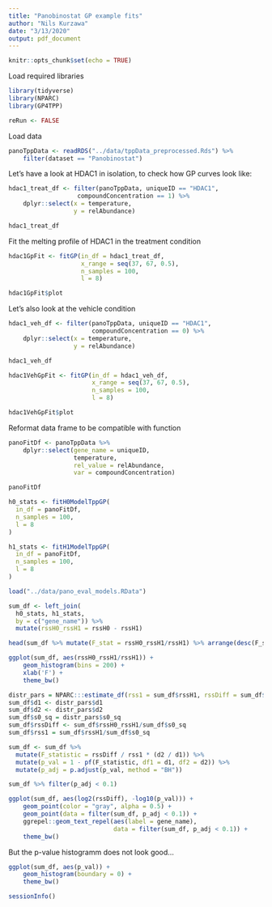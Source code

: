```yaml
---
title: "Panobinostat GP example fits"
author: "Nils Kurzawa"
date: "3/13/2020"
output: pdf_document
---
```


```r
knitr::opts_chunk$set(echo = TRUE)
```

Load required libraries
```r
library(tidyverse)
library(NPARC)
library(GP4TPP)
```

```r
reRun <- FALSE
```


Load data 
```r
panoTppData <- readRDS("../data/tppData_preprocessed.Rds") %>% 
    filter(dataset == "Panobinostat")
```

Let's have a look at HDAC1 in isolation, to check how GP curves look like:
```r
hdac1_treat_df <- filter(panoTppData, uniqueID == "HDAC1", 
                   compoundConcentration == 1) %>% 
    dplyr::select(x = temperature,
                  y = relAbundance)

hdac1_treat_df
```

Fit the melting profile of HDAC1 in the treatment condition
```r
hdac1GpFit <- fitGP(in_df = hdac1_treat_df, 
                    x_range = seq(37, 67, 0.5), 
                    n_samples = 100,
                    l = 8)

hdac1GpFit$plot
```

Let's also look at the vehicle condition
```r
hdac1_veh_df <- filter(panoTppData, uniqueID == "HDAC1", 
                       compoundConcentration == 0) %>% 
    dplyr::select(x = temperature,
                  y = relAbundance)

hdac1_veh_df
```

```r
hdac1VehGpFit <- fitGP(in_df = hdac1_veh_df, 
                       x_range = seq(37, 67, 0.5), 
                       n_samples = 100,
                       l = 8)

hdac1VehGpFit$plot
```

Reformat data frame to be compatible with function
```r
panoFitDf <- panoTppData %>% 
    dplyr::select(gene_name = uniqueID,
                  temperature,
                  rel_value = relAbundance,
                  var = compoundConcentration)

panoFitDf
```


```r
h0_stats <- fitH0ModelTppGP(
  in_df = panoFitDf,
  n_samples = 100,
  l = 8
)
```



```r
h1_stats <- fitH1ModelTppGP(
  in_df = panoFitDf,
  n_samples = 100,
  l = 8
)
```

```r
load("../data/pano_eval_models.RData")
```


```r
sum_df <- left_join(
  h0_stats, h1_stats,
  by = c("gene_name")) %>%
  mutate(rssH0_rssH1 = rssH0 - rssH1) 

head(sum_df %>% mutate(F_stat = rssH0_rssH1/rssH1) %>% arrange(desc(F_stat)))
```

```r
ggplot(sum_df, aes(rssH0_rssH1/rssH1)) +
    geom_histogram(bins = 200) +
    xlab('F') +
    theme_bw()
```

```r
distr_pars = NPARC:::estimate_df(rss1 = sum_df$rssH1, rssDiff = sum_df$rssH0_rssH1)
sum_df$d1 <- distr_pars$d1
sum_df$d2 <- distr_pars$d2
sum_df$s0_sq = distr_pars$s0_sq
sum_df$rssDiff <- sum_df$rssH0_rssH1/sum_df$s0_sq
sum_df$rss1 = sum_df$rssH1/sum_df$s0_sq

sum_df <- sum_df %>% 
  mutate(F_statistic = rssDiff / rss1 * (d2 / d1)) %>%
  mutate(p_val = 1 - pf(F_statistic, df1 = d1, df2 = d2)) %>%
  mutate(p_adj = p.adjust(p_val, method = "BH"))

sum_df %>% filter(p_adj < 0.1)
```

```r
ggplot(sum_df, aes(log2(rssDiff), -log10(p_val))) +
    geom_point(color = "gray", alpha = 0.5) +
    geom_point(data = filter(sum_df, p_adj < 0.1)) +
    ggrepel::geom_text_repel(aes(label = gene_name),
                             data = filter(sum_df, p_adj < 0.1)) +
    theme_bw()
```

But the p-value histogramm does not look good...

```r
ggplot(sum_df, aes(p_val)) +
    geom_histogram(boundary = 0) +
    theme_bw()
```

```r
sessionInfo()
```


